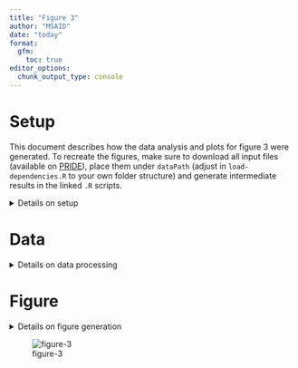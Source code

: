 ```yaml
---
title: "Figure 3"
author: "MSAID"
date: "today"
format:
  gfm:
    toc: true
editor_options: 
  chunk_output_type: console
---
```


# Setup

This document describes how the data analysis and plots for figure 3 were generated. To recreate the figures, make sure to download all input files (available on [PRIDE](https://www.ebi.ac.uk/pride/archive?keyword=PXD053241)), place them under `dataPath` (adjust in `load-dependencies.R` to your own folder structure) and generate intermediate results in the linked `.R` scripts.

<details>
<summary>Details on setup</summary>

```r
suppressMessages(source(here::here("scripts/load-dependencies.R")))
msaid_quantified <- c("TRUE" = msaid_darkgray, "FALSE" = msaid_orange)
msaid_eFDR <- c("TRUE" = msaid_darkgray, "FALSE" = msaid_red)

path <- file.path(here::here(), "figure-3")
figurePath <- file.path(dataPath, "figure-3")
```

</details>

# Data

<details>
<summary>Details on data processing</summary>

## Entrapment IDs

[R code to generate input file `20241127_figure3a_bardata_pcmsConditionApexQuan_localPcmEfdr1_pepFasta.fst`](figure-3A-entrapment-barplot.R)

```r
dtFdr <- read_fst(file.path(figurePath, "20241127_figure3a_bardata_pcmsConditionApexQuan_localPcmEfdr1_pepFasta.fst"),
                  as.data.table = T)
setnames(dtFdr, c("SOFTWARE", "CONDITION_MIN2_QUAN_FDR", "Survive 1%", "# of precursors in dataset"),
         c("software", "condMin2", "fdrType", "N"))
dtFdr[, fdrType := factor(fdrType, c("FDR", "eFDR"), c("FDR", "FDR + eFDR"))]
softwareLevels <- c("CHIMERYS", "DIA-NN", "SPECTRONAUT", "SPECTRONAUT_FILTERED")
softwareLabels <- c("CHIMERYS", "DIA-NN", "Spectronaut", "Spectronaut\n(curated)")
dtFdr[, software := factor(software, softwareLevels, softwareLabels)]
dtFdr[, isMin2 := factor(condMin2==2, c(T, F))]
dtFdr <- dtFdr[software %in% softwareLabels[1:3]]

dtFdr[, sum(N), keyby = .(software, fdrType, isMin2)]

p_eFdr <- ggplot(dtFdr, aes(x=fdrType, y=N, fill=isMin2)) +
  geom_bar(stat = "identity", position = position_stack(reverse = T)) +
  facet_grid(cols = vars(software)) +
  scale_y_continuous(labels = label_number(scale_cut = cut_short_scale())) +
  scale_fill_manual("Quantified in ≥2 replicates", values = msaid_quantified) +
  theme(legend.position = "top") +
  xlab("Filtered to ≤1%") + ylab("Dataset global\nprecursors")

round(dtFdr[software == 'CHIMERYS' & fdrType == 'FDR' & 
              condMin2 == 2, sum(N)] /
        dtFdr[software == 'CHIMERYS' & fdrType == 'FDR', sum(N)] * 100, 0)
round(dtFdr[software == 'CHIMERYS' & fdrType == 'FDR + eFDR' & 
              condMin2 == 2, sum(N)] /
        dtFdr[software == 'CHIMERYS' & fdrType == 'FDR + eFDR', sum(N)] * 100, 0)

round(dtFdr[software == 'Spectronaut' & fdrType == 'FDR' & 
              condMin2 == 2, sum(N)] /
        dtFdr[software == 'Spectronaut' & fdrType == 'FDR', sum(N)] * 100, 0)
round(dtFdr[software == 'Spectronaut' & fdrType == 'FDR + eFDR' & 
              condMin2 == 2, sum(N)] /
        dtFdr[software == 'Spectronaut' & fdrType == 'FDR + eFDR', sum(N)] * 100, 0)

round(dtFdr[software == 'DIA-NN' & fdrType == 'FDR' & 
              condMin2 == 2, sum(N)] /
        dtFdr[software == 'DIA-NN' & fdrType == 'FDR', sum(N)] * 100, 0)
round(dtFdr[software == 'DIA-NN' & fdrType == 'FDR + eFDR' & 
              condMin2 == 2, sum(N)] /
        dtFdr[software == 'DIA-NN' & fdrType == 'FDR + eFDR', sum(N)] * 100, 0)
```

## Precursor quan distribution

[R code to generate input file `20241127_figure3a_combined_pcms_localPcmGrouper_apexQuan_pepEntr1.fst`](figure-3B-entrapment-histograms.R)

```r
filePath <- file.path(figurePath, "20241127_figure3a_combined_pcms_localPcmGrouper_apexQuan_pepEntr1.fst")
colNames <- c("SOFTWARE", "SAMPLE", "ID", "QUAN", "Q_VALUE",
              "ENTRAPMENT_Q_VALUE", "ENTRAPMENT_Q_VALUE_1")
dtQuanPrec <- read_fst(filePath, as.data.table = T, columns = colNames)
softwareLevels <- c("CHIMERYS", "DIA-NN", "SPECTRONAUT", "SPECTRONAUT_FILTERED")
softwareLabels <- c("CHIMERYS", "DIA-NN", "Spectronaut", "Spectronaut\n(curated)")
dtQuanPrec[, SOFTWARE := factor(SOFTWARE, softwareLevels, softwareLabels)]
dtQuanPrec[SOFTWARE != "CHIMERYS", ENTRAPMENT_Q_VALUE := ENTRAPMENT_Q_VALUE_1]
dtQuanPrec[, isEfdr001 := factor(ENTRAPMENT_Q_VALUE <= 0.01, c(T, F))]
dtQuanPrec <- dtQuanPrec[Q_VALUE<=0.01 & SOFTWARE %in% softwareLabels[1:3]]

p_quanPrec <- ggplot(dtQuanPrec, aes(x=log10(QUAN), fill=isEfdr001)) +
  geom_histogram(binwidth = 0.25) +
  facet_grid(cols = vars(SOFTWARE)) +
  scale_x_continuous(breaks = breaks_extended(7)) +
  scale_y_continuous(labels = label_number(scale_cut = cut_short_scale())) +
  scale_fill_manual("eFDR ≤1%", values = msaid_eFDR) +
  theme(legend.position = "top") +
  xlab("Log10 intensity") + ylab("Run-specific\nprecursors")
```

## Fragments count

R code to generate input file `20241127_figure3c_quanFrags_noNorm_pepFasta_localPcmFdr_pepFasta_apexQuan.fst`[figure-3C-fragment-counting-prep.R](figure-3C-fragment-counting-prep.R) and [figure-3C-fragment-counting.R](figure-3C-fragment-counting.R)

```r
#1118
filePathQuan <- file.path(figurePath, "20241127_figure3c_quanFrags_noNorm_pepFasta_localPcmFdr_pepFasta_apexQuan.fst")
dtFragQuan <- read_fst(filePathQuan, as.data.table = T)
softwareLevels <- c("CHIMERYS", "DIA-NN", "SPECTRONAUT")
softwareLabels <- c("CHIMERYS", "DIA-NN", "Spectronaut")
dtFragQuan[, SOFTWARE := factor(SOFTWARE, softwareLevels, softwareLabels)]
setnames(dtFragQuan, "QUAN_FRAGS", "FRAGS")

dtFragQuan[, isEfdr := factor(ENTRAPMENT_Q_VALUE<=0.01, c(T, F))]
cutBreaks <- c(-1, 0, 2, 3, 6, 12, 40, Inf)
dtFragQuan[, FRAGS_LABEL := factor(cut(FRAGS, cutBreaks), cut(cutBreaks[-1], cutBreaks),
                                   c("0", "1-2", "3", "4-6", "7-12", "12-40", ">40"))]
dtFragCountCut <- dtFragQuan[, .N, keyby=.(SOFTWARE, isEfdr, FRAGS_LABEL)]
maxN <- dtFragCountCut[, sum(N), by=.(SOFTWARE, FRAGS_LABEL)][, max(V1)]

dtFragCount <- dtFragQuan[, .N, keyby=.(SOFTWARE, isEfdr, FRAGS)]
#cross-join to force 0 bars within SOFTWARE
dtCj <- dtFragCount[, CJ(isEfdr, FRAGS, unique = T), by=SOFTWARE]
dtFragCount <- dtFragCount[dtCj, on=c("SOFTWARE", "isEfdr", "FRAGS")]
dtFragCount[is.na(N), N := 0]
#format labeling
isEfdrLabelLevels <- c("eFDR ≤1%", "eFDR >1%")
dtFragCount[, isEfdrLabel := factor(ifelse(isEfdr==T, isEfdrLabelLevels[1], isEfdrLabelLevels[2]), isEfdrLabelLevels)]
dtFragCountLabel <- dtFragCount[, .(label = paste("n =", format(sum(N), big.mark=",", trim=T))),
                                keyby=.(SOFTWARE, isEfdr, isEfdrLabel)]
dtFragCount[, totalCount := sum(N), by=.(SOFTWARE, isEfdr, isEfdrLabel)]
dtFragCount[, facetLabel := paste0(SOFTWARE, " (n = ", format(totalCount, big.mark=","), ")")]
facetLabelLevels <- dtFragCount[, unique(facetLabel), keyby=.(isEfdr, SOFTWARE)][, V1]
dtFragCount[, facetLabel := factor(facetLabel, facetLabelLevels)]

p_fragQuan <- ggplot(dtFragCount, aes(x=FRAGS, y=N, fill=isEfdr)) +
  geom_bar(stat = "identity") +
  facet_wrap(~ facetLabel, scales = "free") +
  scale_fill_manual("eFDR ≤1%", values = msaid_eFDR) +
  scale_y_continuous(labels = label_number(scale_cut = cut_short_scale())) +
  scale_x_continuous(breaks = pretty_breaks(n = 6)) +
  xlab("Quantified fragments") + ylab("Run-specific precursors") +
  theme(legend.position = "top", strip.text = element_text(size=4))
```

## XICs

[R code to generate input files `20241118_figure3d_example_goodXic_apexQuan_pepEntr.fst` and `20241118_figure3d_example_emptyXic_apexQuan_pepEntr.fst`](figure-3D-xics.R)

```r
#1118
xicGood <- read_fst(file.path(figurePath, "20241127_figure3d_example_goodXic_apexQuan_pepEntr.fst"),
                    as.data.table = T)
IonLabelGoodLevels <- xicGood[, unique(IonLabel)]
IonLabelGoodLevelsLabel <- gsub("^\\[\\[(.*)\\].*\\]$", "\\1", IonLabelGoodLevels)
xicGood[, IonLabel := factor(IonLabel, IonLabelGoodLevels, IonLabelGoodLevelsLabel)]
rtGood <- xicGood[, c(unique(EG.StartRT), unique(EG.EndRT))]
labelGood <-
  paste0("EG.Qvalue ", format(unique(xicGood$Q_VALUE), digits = 3), "        ",
         "EG.PEP ", format(3.972671e-05, digits = 3), "        ",
         "EG.Cscore ", format(unique(xicGood$SVMSCORE), digits = 4))

p_xic_good <- ggplot(xicGood, aes(x=RT, y=Intensity, color=IonLabel)) +
  geom_line() +
  geom_point(size = 0.25) +
  annotate("line", x = rtGood[1], y = c(0, max(xicGood$Intensity)),
           linetype = "dashed", color = msaid_darkgray) +
  annotate("line", x = rtGood[2], y = c(0, max(xicGood$Intensity)),
           linetype = "dashed", color = msaid_darkgray) +
  scale_y_continuous(labels = label_number(scale_cut = cut_short_scale()),
                     limits = c(0, max(xicGood$Intensity)*1.25)) +
  scale_color_manual(NULL, values = msaid_col) +
  xlab(NULL) + ylab("Intensity") +
  annotate("text", x=mean(xicGood$RT), y=max(xicGood$Intensity)*1.25*0.9, hjust=0.475,
           label = labelGood, family="Montserrat Light", color=msaid_darkgray, size=6/.pt) +
  guides("color" = guide_legend(nrow = 1)) +
  theme(legend.position = "top", plot.background = element_rect("transparent", NA))


xicEmpty <- read_fst(file.path(figurePath, "20241127_figure3d_example_emptyXic_apexQuan_pepEntr.fst"),
                     as.data.table = T)
IonLabelEmptyLevels <- xicEmpty[, unique(IonLabel)]
IonLabelEmptyLevelsLabel <- gsub("^\\[\\[(.*)\\].*\\]$", "\\1", IonLabelEmptyLevels)
xicEmpty[, IonLabel := factor(IonLabel, IonLabelEmptyLevels, IonLabelEmptyLevelsLabel)]
rtEmpty <- xicEmpty[, c(unique(EG.StartRT), unique(EG.EndRT))]
labelEmpty <-
  paste0("EG.Qvalue ", format(unique(xicEmpty$Q_VALUE), digits = 3), "        ",
         "EG.PEP ", format(9.172532e-05, digits = 3), "        ",
         "EG.Cscore ", format(unique(xicEmpty$SVMSCORE), digits = 4))

p_xic_empty <- ggplot(xicEmpty, aes(x=RT, y=Intensity, color=IonLabel)) +
  geom_line() +
  geom_point(size = 0.25) +
  annotate("line", x = rtEmpty[1], y = c(0, 1), linetype = "dashed", color = msaid_darkgray) +
  annotate("line", x = rtEmpty[2], y = c(0, 1), linetype = "dashed", color = msaid_darkgray) +
  scale_y_continuous(labels = label_number(scale_cut = cut_short_scale()),
                     limits = c(0, max(xicEmpty$Intensity)*1.25)) +
  scale_color_manual(NULL, values = msaid_col) +
  xlab("Retention time [min]") + ylab("Intensity") +
  annotate("text", x=mean(xicEmpty$RT), y=max(xicEmpty$Intensity)*1.25*0.9, hjust=0.475,
           label = labelEmpty, family="Montserrat Light", color=msaid_darkgray, size=6/.pt) +
  guides("color" = guide_legend(nrow = 1)) +
  theme(legend.position = "top", plot.background = element_rect("transparent", NA))
```

</details>

# Figure

<details>
<summary>Details on figure generation</summary>

```r
layout_annotation <- list(c("A", "B", "C", "D", ""))
layout_design <- "AAABBB\nCCCDDD\nCCCEEE\nCCCFFF"

p_DIA <- p_eFdr + p_quanPrec + p_fragQuan + p_xic_good + plot_spacer() + p_xic_empty +
  plot_layout(heights = c(1, 1, -0.6, 1), design = layout_design) +
  plot_annotation(tag_levels = layout_annotation)

suppressWarnings(ggsave2(file.path(path, "figure-3.pdf"), plot = p_DIA,
                         width = 180, height = 100, units = "mm", device = cairo_pdf))
suppressWarnings(ggsave2(file.path(path, "figure-3.png"), plot = p_DIA,
                         width = 180, height = 100, units = "mm"))
```

</details>

![figure-3](figure-3.png)
